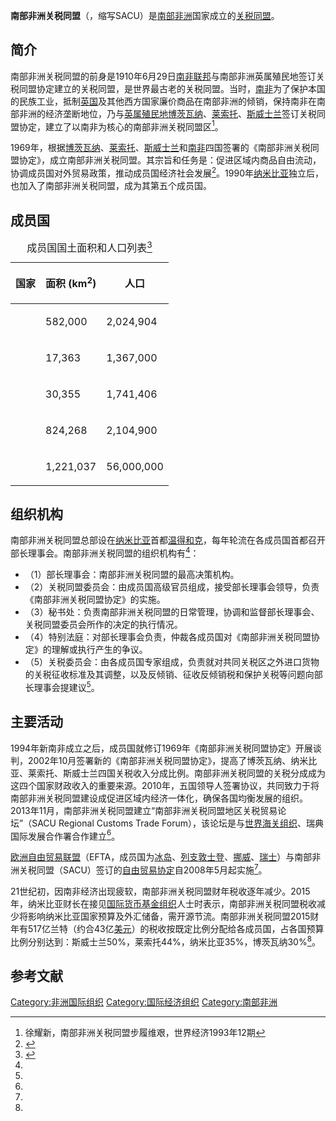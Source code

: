 {{Infobox organization
|name           = 南部非洲关税同盟
|bgcolor        = 
|fgcolor        = 
|image          = 
|image_border   = 
|size           = 
|alt            = 
|caption        = 
|map            = Southern African Customs Union.svg
|msize          = 
|malt           = 
|mcaption       = 
|abbreviation   = 
|motto          = 
|formation      = 1969年
|founder        = 
|extinction     = 
|type           = [[关税同盟|关税同盟]]
|status         = 
|purpose        = 
|headquarters   = [[纳米比亚|纳米比亚]][[温得和克|温得和克]]
|location       = 
|region_served  = 
|membership     = 5
|language       = 
|leader_title   = 
|leader_name    = 
|main_organ     = 
|parent_organization = 
|affiliations   = 
|num_staff      = 
|num_volunteers = 
|budget         = 
|website        = 
|remarks        = 
}}

'''南部非洲关税同盟'''（{{lang|en|Southern African Customs Union}}，缩写SACU）是[[南部非洲|南部非洲]]国家成立的[[关税同盟|关税同盟]]。

==简介==
南部非洲关税同盟的前身是1910年6月29日[[南非联邦|南非联邦]]与南部非洲英属殖民地签订关税同盟协定建立的关税同盟，是世界最古老的关税同盟。当时，[[南非|南非]]为了保护本国的民族工业，抵制[[英国|英国]]及其他西方国家廉价商品在南部非洲的倾销，保持南非在南部非洲的经济垄断地位，乃与[[英属殖民地|英属殖民地]][[博茨瓦纳|博茨瓦纳]]、[[莱索托|莱索托]]、[[斯威士兰|斯威士兰]]签订关税同盟协定，建立了以南非为核心的南部非洲关税同盟区<ref>徐耀新，南部非洲关税同盟步履维艰，世界经济1993年12期</ref>。

1969年，根据[[博茨瓦纳|博茨瓦纳]]、[[莱索托|莱索托]]、[[斯威士兰|斯威士兰]]和[[南非|南非]]四国签署的《南部非洲关税同盟协定》，成立南部非洲关税同盟。其宗旨和任务是：促进区域内商品自由流动，协调成员国对外贸易政策，推动成员国经济社会发展<ref name=wjb>{{Cite web |url = http://www.fmprc.gov.cn/web/wjb_673085/zzjg_673183/fzs_673445/dqzzhzjz_673449/nbfzgstm_689273/gk_689275/ |title = 南部非洲关税同盟 |author =  |date = 2017-02 |publisher = 中华人民共和国外交部 |language =  |accessdate =  |quote =  |archive-date = 2017-04-09 |archive-url = https://web.archive.org/web/20170409021142/http://www.fmprc.gov.cn/web/wjb_673085/zzjg_673183/fzs_673445/dqzzhzjz_673449/nbfzgstm_689273/gk_689275/ |dead-url = no }}</ref>。1990年[[纳米比亚|纳米比亚]]独立后，也加入了南部非洲关税同盟，成为其第五个成员国。

==成员国==

{|class="wikitable" style="margin-left: auto; margin-right: auto; border: none;"
|+成员国国土面积和人口列表<ref>{{Cite journal|last=|first=|access-date=27 January 2017|title=Population by sex, annual rate of population increase, surface area and density|url=http://unstats.un.org/unsd/demographic/products/dyb/dyb2012/Table03.pdf|journal=United Nations Statistics Division|volume=|pages=1–2|via=|archive-date=2018-07-26|archive-url=https://web.archive.org/web/20180726040056/https://unstats.un.org/unsd/demographic/products/dyb/dyb2012/Table03.pdf|dead-url=yes}}</ref>
!国家
!面积
(km<sup>2</sup>)
!人口
|-
|{{Flag|Botswana}}
|582,000
|2,024,904
|-
|{{flag|Eswatini}}
|17,363
|1,367,000
|-
|{{flag|Lesotho}}
|30,355
|1,741,406
|-
|{{flag|Namibia}}
|824,268
|2,104,900
|-
|{{flag|South Africa}}
|1,221,037
|56,000,000
|}

==组织机构==
南部非洲关税同盟总部设在[[纳米比亚|纳米比亚]]首都[[温得和克|温得和克]]，每年轮流在各成员国首都召开部长理事会。南部非洲关税同盟的组织机构有<ref name=wjb/>：
*（1）部长理事会：南部非洲关税同盟的最高决策机构。
*（2）关税同盟委员会：由成员国高级官员组成，接受部长理事会领导，负责《南部非洲关税同盟协定》的实施。
*（3）秘书处：负责南部非洲关税同盟的日常管理，协调和监督部长理事会、关税同盟委员会所作的决定的执行情况。
*（4）特别法庭：对部长理事会负责，仲裁各成员国对《南部非洲关税同盟协定》的理解或执行产生的争议。
*（5）关税委员会：由各成员国专家组成，负责就对共同关税区之外进口货物的关税征收标准及其调整，以及反倾销、征收反倾销税和保护关税等问题向部长理事会提建议<ref name=wjb/>。

==主要活动==
1994年新南非成立之后，成员国就修订1969年《南部非洲关税同盟协定》开展谈判，2002年10月签署新的《南部非洲关税同盟协定》，提高了博茨瓦纳、纳米比亚、莱索托、斯威士兰四国关税收入分成比例。南部非洲关税同盟的关税分成成为这四个国家财政收入的重要来源。2010年，五国领导人签署协议，共同致力于将南部非洲关税同盟建设成促进区域内经济一体化，确保各国均衡发展的组织。2013年11月，南部非洲关税同盟建立“南部非洲关税同盟地区关税贸易论坛”（SACU Regional Customs Trade Forum），该论坛是与[[世界海关组织|世界海关组织]]、瑞典国际发展合作署合作建立<ref name=wjb/>。

[[欧洲自由贸易联盟|欧洲自由贸易联盟]]（EFTA，成员国为[[冰岛|冰岛]]、[[列支敦士登|列支敦士登]]、[[挪威|挪威]]、[[瑞士|瑞士]]）与南部非洲关税同盟（SACU）签订的[[自由贸易协定|自由贸易协定]]自2008年5月起实施<ref name=wjb/>。

21世纪初，因南非经济出现疲软，南部非洲关税同盟财年税收逐年减少。2015年，纳米比亚财长在接见[[国际货币基金组织|国际货币基金组织]]人士时表示，南部非洲关税同盟税收减少将影响纳米比亚国家预算及外汇储备，需开源节流。南部非洲关税同盟2015财年有517亿兰特（约合43亿[[美元|美元]]）的税收按既定比例分配给各成员国，占各国预算比例分别达到：斯威士兰50%，莱索托44%，纳米比亚35%，博茨瓦纳30%<ref name=wjb/>。

==参考文献==
{{Reflist|2}}

[[Category:非洲国际组织|Category:非洲国际组织]]
[[Category:国际经济组织|Category:国际经济组织]]
[[Category:南部非洲|Category:南部非洲]]